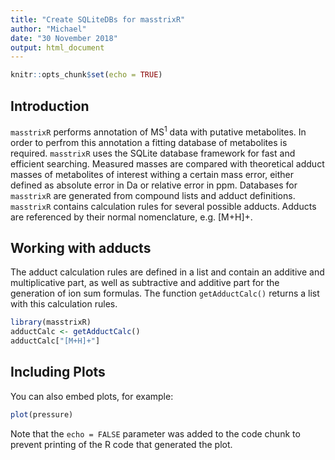 ```yaml
---
title: "Create SQLiteDBs for masstrixR"
author: "Michael"
date: "30 November 2018"
output: html_document
---
```


```r
knitr::opts_chunk$set(echo = TRUE)
```

## Introduction

<code>masstrixR</code> performs annotation of MS^1^ data with putative metabolites. In order to perfrom this annotation a fitting database of metabolites is required. <code>masstrixR</code> uses the SQLite database framework for fast and efficient searching. Measured masses are compared with theoretical adduct masses of metabolites of interest withing a certain mass error, either defined as absolute error in Da or relative error in ppm.
Databases for <code>masstrixR</code> are generated from compound lists and adduct definitions. <code>masstrixR</code> contains calculation rules for several possible adducts. Adducts are referenced by their normal nomenclature, e.g. [M+H]+.

## Working with adducts

The adduct calculation rules are defined in a list and contain an additive and multiplicative part, as well as subtractive and additive part for the generation of ion sum formulas. The function <code>getAdductCalc()</code> returns a list with this calculation rules.

```r
library(masstrixR)
adductCalc <- getAdductCalc()
adductCalc["[M+H]+"]
```

## Including Plots

You can also embed plots, for example:

```r
plot(pressure)
```

Note that the `echo = FALSE` parameter was added to the code chunk to prevent printing of the R code that generated the plot.
